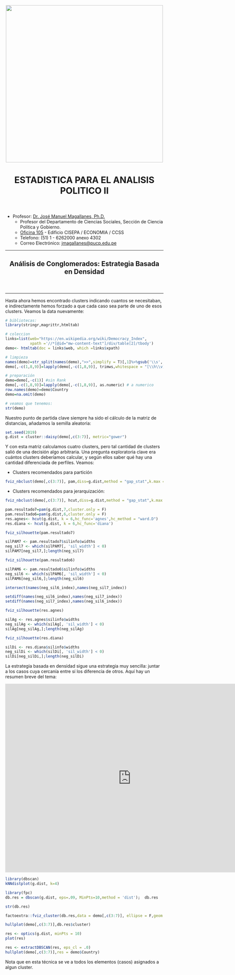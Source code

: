 <center><img src="https://github.com/PoliticayGobiernoPUCP/estadistica_anapol2/raw/master/PICS/LOGO_PUCP.png" width="500"></center>

<center> <header><h1>ESTADISTICA PARA EL ANALISIS POLITICO II</h1>  </header></center>

* Profesor:  <a href="http://www.pucp.edu.pe/profesor/jose-manuel-magallanes/" target="_blank">Dr. José Manuel Magallanes, Ph.D.</a> <br>
    - Profesor del Departamento de Ciencias Sociales, Sección de Ciencia Política y Gobierno.
    - [Oficina 105](https://goo.gl/maps/xuGeG6o9di1i1y5m6) - Edificio CISEPA / ECONOMIA / CCSS
    - Telefono: (51) 1 - 6262000 anexo 4302
    - Correo Electrónico: [jmagallanes@pucp.edu.pe](mailto:jmagallanes@pucp.edu.pe)
    

____

<center> <header><h2>Análisis de Conglomerados: Estrategia Basada en Densidad</h2>  </header></center>
____

Hasta ahora hemos encontrado clusters indicando cuantos se necesitaban, e indirectamente hemos forzado a que cada caso sea parte de uno de esos clusters. Veamos la data nuevamente:


```r
# bibliotecas:
library(stringr,magrittr,htmltab)

# coleccion
links=list(web="https://en.wikipedia.org/wiki/Democracy_Index",
           xpath ='//*[@id="mw-content-text"]/div/table[2]/tbody')
demo<- htmltab(doc = links$web, which =links$xpath)

# limpieza
names(demo)=str_split(names(demo),">>",simplify = T)[,1]%>%gsub('\\s','',.)
demo[,-c(1,8,9)]=lapply(demo[,-c(1,8,9)], trimws,whitespace = "[\\h\\v]")

# preparación
demo=demo[,-c(1)] #sin Rank
demo[,-c(1,8,9)]=lapply(demo[,-c(1,8,9)], as.numeric) # a numerico
row.names(demo)=demo$Country
demo=na.omit(demo)

# veamos que tenemos:
str(demo)
```

Nuestro punto de partida clave siempre ha sido el cálculo de la matriz de distancias, añadamos la semilla aleatoria:
```r
set.seed(2019) 
g.dist = cluster::daisy(demo[,c(3:7)], metric="gower")
```


Y con esta matriz calculamos cuatro clusters, pero tal cantidad de clusters salió de una decisión algo arbitraria. Una pregunta exploratoria clave era cuántos clusters deberíamos calcular, y según ellos saber qué hay una cantidad diferenciada de perfiles. Veamos:

* Clusters recomendados para partición 

```r
fviz_nbclust(demo[,c(3:7)], pam,diss=g.dist,method = "gap_stat",k.max = 10,verbose = F)
```


* Clusters recomendados para jerarquización:

```r
fviz_nbclust(demo[,c(3:7)], hcut,diss=g.dist,method = "gap_stat",k.max = 10,verbose = F)
```

```r
pam.resultado7=pam(g.dist,7,cluster.only = F)
pam.resultado6=pam(g.dist,6,cluster.only = F)
res.agnes<- hcut(g.dist, k = 6,hc_func='agnes',hc_method = "ward.D")
res.diana <- hcut(g.dist, k = 6,hc_func='diana')

```

```r
fviz_silhouette(pam.resultado7)
```

```r
silPAM7 <- pam.resultado7$silinfo$widths
neg_sil7 <- which(silPAM7[, 'sil_width'] < 0)
silPAM7[neg_sil7,];length(neg_sil7)
```


```r
fviz_silhouette(pam.resultado6)
```

```r
silPAM6 <- pam.resultado6$silinfo$widths
neg_sil6 <- which(silPAM6[, 'sil_width'] < 0)
silPAM6[neg_sil6,];length(neg_sil6)
```


```r
intersect(names(neg_sil6_index),names(neg_sil7_index))
```

```r
setdiff(names(neg_sil6_index),names(neg_sil7_index))
setdiff(names(neg_sil7_index),names(neg_sil6_index))
```


```r
fviz_silhouette(res.agnes)
```

```r
silAg <- res.agnes$silinfo$widths
neg_silAg <- which(silAg[, 'sil_width'] < 0)
silAg[neg_silAg,];length(neg_silAg)
```

```r
fviz_silhouette(res.diana)
```

```r
silDi <- res.diana$silinfo$widths
neg_silDi <- which(silDi[, 'sil_width'] < 0)
silDi[neg_silDi,];length(neg_silDi)
```



La estrategia basada en densidad sigue una estrategia muy sencilla: juntar a los casos cuya cercanía entre sí los diferencia de otros. Aquí hay un resumen breve del tema:

<iframe width="800" height="600" src="https://www.youtube.com/embed/a69-jHtawEo" frameborder="0" allow="accelerometer; autoplay; encrypted-media; gyroscope; picture-in-picture" allowfullscreen></iframe>



```r
library(dbscan)
kNNdistplot(g.dist, k=4)
```
```r
library(fpc)
db.res = dbscan(g.dist, eps=.09, MinPts=10,method = 'dist');  db.res
```

```r
str(db.res)
```

```r

factoextra::fviz_cluster(db.res,data = demo[,c(3:7)], ellipse = F,geom = 'point')
```

```r
hullplot(demo[,c(3:7)],db.res$cluster)
```
```r
res <- optics(g.dist, minPts = 10)
plot(res)
```
```r
res <- extractDBSCAN(res, eps_cl = .0)
hullplot(demo[,c(3:7)],res = demo$Country)
```


Nota que en esta técnica se ve a todos los elementos (casos) asignados a algun cluster. 